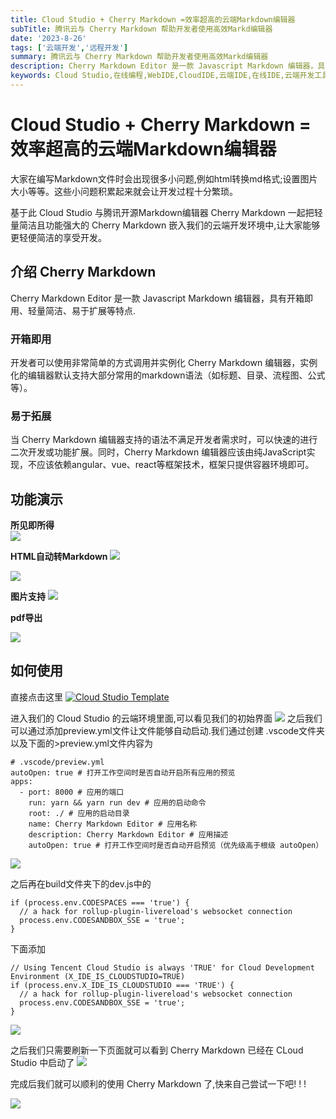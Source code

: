 ```yaml
---
title: Cloud Studio + Cherry Markdown =效率超高的云端Markdown编辑器
subTitle: 腾讯云与 Cherry Markdown 帮助开发者使用高效Markd编辑器
date: '2023-8-26'
tags: ['云端开发','远程开发']
summary: 腾讯云与 Cherry Markdown 帮助开发者使用高效Markd编辑器
description: Cherry Markdown Editor 是一款 Javascript Markdown 编辑器，具有开箱即用、轻量简洁、易于扩展等特点. 它可以运行在浏览器或服务端(NodeJs)。
keywords: Cloud Studio,在线编程,WebIDE,CloudIDE,云端IDE,在线IDE,云端开发工具,在线集成开发环境,开发环境分享,代码托管,在线开发,在线调试,软件团队协作
---
```



#  Cloud Studio + Cherry Markdown =效率超高的云端Markdown编辑器


大家在编写Markdown文件时会出现很多小问题,例如html转换md格式;设置图片大小等等。这些小问题积累起来就会让开发过程十分繁琐。

  基于此 Cloud Studio 与腾讯开源Markdown编辑器 Cherry Markdown 一起把轻量简洁且功能强大的 Cherry Markdown 嵌入我们的云端开发环境中,让大家能够更轻便简洁的享受开发。


## 介绍 Cherry Markdown 

Cherry Markdown Editor 是一款 Javascript Markdown 编辑器，具有开箱即用、轻量简洁、易于扩展等特点.

###  **开箱即用**

开发者可以使用非常简单的方式调用并实例化 Cherry
Markdown 编辑器，实例化的编辑器默认支持大部分常用的markdown语法（如标题、目录、流程图、公式等）。

###  **易于拓展**

当 Cherry Markdown
编辑器支持的语法不满足开发者需求时，可以快速的进行二次开发或功能扩展。同时，Cherry Markdown 编辑器应该由纯JavaScript实现，不应该依赖angular、vue、react等框架技术，框架只提供容器环境即可。

## **功能演示**


 **所见即所得**  
![](https://help-assets-1257242599.cos.ap-shanghai.myqcloud.com/enterprise/2023/8/640-1.gif)

 **HTML自动转Markdown** 
  ![](https://help-assets-1257242599.cos.ap-shanghai.myqcloud.com/enterprise/2023/8/640-3.gif)

  ![](https://help-assets-1257242599.cos.ap-shanghai.myqcloud.com/enterprise/2023/8/640.png)


 **图片支持**
 ![](https://help-assets-1257242599.cos.ap-shanghai.myqcloud.com/enterprise/2023/8/640-1.png)

 **pdf导出**  

  ![](https://help-assets-1257242599.cos.ap-shanghai.myqcloud.com/enterprise/2023/8/640-2.png)



 ## 如何使用

 直接点击这里
[![Cloud Studio Template](https://cs-res.codehub.cn/common/assets/icon-badge.svg)](https://cloudstudio.net#https://github.com/Tencent/cherry-markdown)

 进入我们的 Cloud Studio 的云端环境里面,可以看见我们的初始界面
 ![](https://help-assets-1257242599.cos.ap-shanghai.myqcloud.com/enterprise/2023/8/2.png)
之后我们可以通过添加preview.yml文件让文件能够自动启动.我们通过创建
.vscode文件夹以及下面的>preview.yml文件内容为

```
# .vscode/preview.yml
autoOpen: true # 打开工作空间时是否自动开启所有应用的预览
apps:
  - port: 8000 # 应用的端口
    run: yarn && yarn run dev # 应用的启动命令
    root: ./ # 应用的启动目录
    name: Cherry Markdown Editor # 应用名称
    description: Cherry Markdown Editor # 应用描述
    autoOpen: true # 打开工作空间时是否自动开启预览（优先级高于根级 autoOpen）
```

![](https://help-assets-1257242599.cos.ap-shanghai.myqcloud.com/enterprise/2023/8/3.png)

之后再在build文件夹下的dev.js中的  
```
if (process.env.CODESPACES === 'true') {
  // a hack for rollup-plugin-livereload's websocket connection
  process.env.CODESANDBOX_SSE = 'true';
}
```
下面添加
```
// Using Tencent Cloud Studio is always 'TRUE' for Cloud Development Environment (X_IDE_IS_CLOUDSTUDIO=TRUE)
if (process.env.X_IDE_IS_CLOUDSTUDIO === 'TRUE') {
  // a hack for rollup-plugin-livereload's websocket connection
  process.env.CODESANDBOX_SSE = 'true';
}
```
![](https://help-assets-1257242599.cos.ap-shanghai.myqcloud.com/enterprise/2023/8/1.png)

之后我们只需要刷新一下页面就可以看到 Cherry Markdown 已经在 CLoud Studio 中启动了
![](https://help-assets-1257242599.cos.ap-shanghai.myqcloud.com/enterprise/2023/8/5.png)

完成后我们就可以顺利的使用 Cherry Markdown 了,快来自己尝试一下吧! ! !

![](https://help-assets-1257242599.cos.ap-shanghai.myqcloud.com/enterprise/2023/8/6.png)
